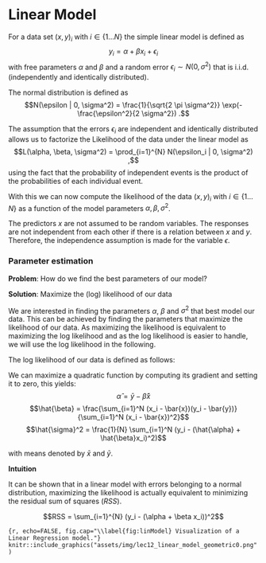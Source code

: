 
# Linear Model {#appendix-lin-reg}

For a data set $(x, y)_i$ with $i \in \{1 \dots N\}$ the simple linear model is defined as
$$y_i = \alpha + \beta x_i + \epsilon_i$$
with free parameters $\alpha$ and $\beta$ and a random error
$\epsilon_i \sim N(0, \sigma^2)$ that is i.i.d. (independently and identically distributed).

The normal distribution is defined as
$$N(\epsilon | 0, \sigma^2) = \frac{1}{\sqrt{2 \pi \sigma^2}} \exp(-\frac{\epsilon^2}{2 \sigma^2}) .$$

The assumption that the errors $\epsilon_i$ are independent and identically distributed allows us to factorize the Likelihood of the data under the linear model as
$$L(\alpha, \beta, \sigma^2) = \prod_{i=1}^{N} N(\epsilon_i | 0, \sigma^2) ,$$
using the fact that the probability of independent events is the product of the probabilities of each individual event.

With this we can now compute the likelihood of the data $(x, y)_i$ with $i \in \{1 \dots N\}$ as a function of
the model parameters $\alpha, \beta, \sigma^2$.

\begin{align}
L(\alpha, \beta, \sigma^2) & = \prod_{i=1}^{N} N(\epsilon_i | 0, \sigma^2)\\
& =  \prod_{i=1}^{N} N(y_i - \hat{y_i} | 0, \sigma^2)\\
& =  \prod_{i=1}^{N} N(y_i - (\alpha + \beta x_i) | 0, \sigma^2).
\end{align}


The predictors $x$ are not assumed to be random variables. The responses are not independent from each other if there is a relation between $x$ and $y$. Therefore, the independence assumption is made for the variable $\epsilon$. 


### Parameter estimation

**Problem**: How do we find the best parameters of our model?

**Solution**: Maximize the (log) likelihood of our data

We are interested in finding the parameters $\alpha$, $\beta$ and $\sigma^2$ that best model our data. This can be achieved by finding the parameters that maximize the likelihood of our data. As maximizing the likelihood is equivalent to maximizing the log likelihood and as the log likelihood is easier to handle, we will use the log likelihood in the following. 

The log likelihood of our data is defined as follows: 

\begin{align}
\log(L(\alpha, \beta, \sigma^2)) & = \log( \prod_{i=1}^{N} N(\epsilon_i | 0, \sigma^2) ) \\
& = \sum_{i=1}^{N} \log( N(y_i - (\alpha + \beta x_i) | 0, \sigma^2) ) \\
& =  - 0.5 N \log(2 \pi \sigma^2) + \sum_{i=1}^{N} - \frac{(y_i - (\alpha + \beta x_i))^2}{2 \sigma^2} .
\end{align}

<!-- - $$\log(L(\alpha, \beta, \sigma^2)) = \sum_{i=1}^{N} [- 0.5 \log(\pi \sigma^2) - \frac{(y_i - (\alpha + \beta x_i))^2}{2 \sigma^2}]$$ -->
<!-- $$\log(L(\alpha, \beta, \sigma^2)) = - 0.5 N \log(2 \pi \sigma^2) + \sum_{i=1}^{N} - \frac{(y_i - (\alpha + \beta x_i))^2}{2 \sigma^2} .$$ -->

We can maximize a quadratic function by computing its gradient and setting it to zero, this yields:
$$\hat{\alpha} = \bar{y} - \hat{\beta} \bar{x}$$
$$\hat{\beta} = \frac{\sum_{i=1}^N (x_i - \bar{x})(y_i - \bar{y})}{\sum_{i=1}^N (x_i - \bar{x})^2}$$
$$\hat{\sigma}^2 = \frac{1}{N} \sum_{i=1}^N (y_i - (\hat{\alpha} + \hat{\beta}x_i)^2)$$

with means denoted by $\bar{x}$ and $\bar{y}$.



**Intuition**

It can be shown that in a linear model with errors belonging to a normal distribution, maximizing the likelihood is actually equivalent to minimizing the residual sum of squares (*RSS*).

$$RSS = \sum_{i=1}^{N} (y_i - (\alpha + \beta x_i))^2$$

```{r, echo=FALSE, fig.cap="\\label{fig:linModel} Visualization of a Linear Regression model."}
knitr::include_graphics("assets/img/lec12_linear_model_geometric0.png")
```
